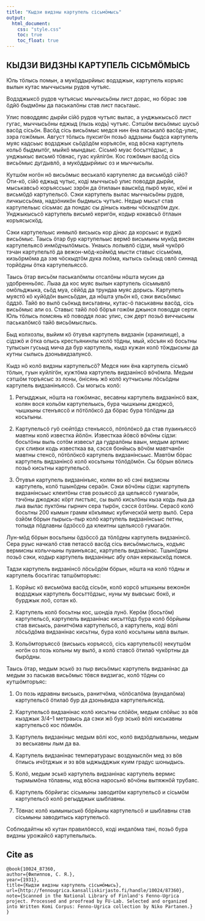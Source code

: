 ```yaml
---
title: "Кыдзи видзны картупель сісьмӧмысь"
output:
  html_document:
    css: "style.css"
    toc: true
    toc_float: true
---
```

## КЫДЗИ ВИДЗНЫ КАРТУПЕЛЬ СІСЬМӦМЫСЬ

Юль тӧлысь помын, а мукӧддырйиыс водзджык, картупель коръяс вылын кутас мыччысьны рудов чутъяс.

Водзджыксӧ рудов чутъясыс мыччысьӧны лист дорас, но бӧрас зэв ӧдйӧ быдмӧны да паськалӧны став лист пасьтаыс.

Улис поводдяяс дырйи сійӧ рудов чутъяс вылас, а унджыкысьсӧ лист гугас, мыччысьӧны еджыд (пызь кодь) чутъяс. Сэтшӧм висьӧмыс шусьӧ васӧд сісьӧн. Васӧд сісь висьӧмыс медся нин ёна паськалӧ васӧд-улис, зэра гожӧмын. Август тӧлысь пуксигӧн позьӧ аддзыны быдса картупель муяс кадсьыс водзджык сьӧдӧдӧм коръясӧн, код вӧсна картупель кольӧ быдмытӧг, мыйкӧ мындаыс. Сісьмӧ муас босьттӧдзыс, а унджыкыс висьмӧ тӧвнас, гуас куйлігӧн. Кос гожӧмын васӧд сісь висьӧмыс дугдывлӧ, а мукӧддырйиыс оз и мыччысьлы.

Кутшӧм ногӧн нӧ висьӧмыс веськалӧ картупеляс да висьмӧдӧ сійӧ? Ӧти-кӧ, сійӧ еджыд чутыс, коді мыччысьӧ улис поводдя дырйи, мыськавсьӧ коръяссьыс зэрӧн да ӧтилаын ваыскӧд пырӧ муас, кӧні и висьмӧдӧ картупельсӧ. Сэки картупель вылас мыччысьӧны рудов, личкыссьӧма, надзӧникӧн быдмысь чутъяс. Недыр мысьт став картупельыс сісьмас да пондас сы дінысь кывны чӧскыдтӧм дук. Унджыкысьсӧ картупель висьмӧ керигӧн, кодыр кокавсьӧ ӧтлаын коръясыскӧд.

Сэки картупельыс инмылӧ висьысь кор дінас да корсьыс и вуджӧ висьӧмыс. Таысь ӧтар бур картупельыс вермӧ висьмыны мукӧд висян картупельясӧ инмӧдчылӧмысь. Унаысь лолывлӧ сідзи, мый чукӧрӧ тэчан картупельтӧ да вежон-мӧд-коймӧд мысти ставыс сісьмӧма, кизьӧрмӧма да зэв чӧскыдтӧм дука лоӧма, кытысь сьӧкыд овлӧ синнад торйӧдны ӧтка картупельяссӧ.

Таысь ӧтар висьӧм паськалӧмлы отсалӧны нӧшта мусин да удобренньӧяс. Лыаа да кос муяс вылын картупель сісьмывлӧ омӧльджыка, сьӧд муа, сёйӧд да трундаа муяс дорысь. Картупель муястӧ кӧ куйӧдӧн вынсьӧдан, да нӧшта ульӧн кӧ, сэки висьӧмыс ӧддзӧ. Тайӧ во вылӧ сьӧкыд висьтавны, кутас-ӧ паськавны васӧд, сісь висьӧмыс али оз. Ставыс тайӧ лоӧ бӧръя гожӧм джынся поводдя серти. Юль тӧлысь помсянь кӧ поводдя лоас улис, сэк дерт позьӧ виччысьны паськалӧмсӧ тайӧ висьӧмыслысь.

Быд колхозлы, выйим кӧ ӧтувъя картупель видзанін (хранилище), а сідзжӧ и ӧтка олысь крестьянинлы колӧ тӧдны, мый, кӧсъян кӧ босьтны тулысын гусьыд мича да бур картупель, кыдз кужан колӧ тӧждысьны да кутны сылысь дзоньвидзалунсӧ.

Кыдз нӧ колӧ видзны картупельсӧ? Медся нин ёна картупель сісьмӧ тӧлын, гуын куйлігӧн, кужтӧма картупель видзанінсӧ вӧчӧмла. Медым сэтшӧм торъясыс эз лоны, ӧнісянь жӧ колӧ кутчысьны лӧсьӧдны картупель видзанінъяссӧ. Сы могысь колӧ:

1. Регыдджык, нӧшта на гожӧмнас, весавны картупель видзанінсӧ важ, колян вося кольӧм картупельысь, бура чышкыны джоджсӧ, чышкыны стенъяссӧ и пӧтӧлӧксӧ да бӧрас бура тӧлӧдны да косьтыны.

2. Картупельсӧ гуӧ сюйтӧдз стенъяссӧ, пӧтӧлӧксӧ да став пуаинъяссӧ мавтны колӧ известка йӧлӧн. Известкаа йӧвсӧ вӧчӧны сідзи: босьтӧны выль сотӧм извесьт да гудралӧны ваын, медым артмис сук сливки кодь известкаа ва, сэсся бонйысь вӧчӧм мавтчанӧн мавтны стенсӧ, пӧтӧлӧксӧ картупель видзанінсьыс. Мавтӧм бӧрас картупель видзанінсӧ колӧ косьтыны тӧлӧдӧмӧн. Сы бӧрын вӧлись позьӧ кисьтны картупельсӧ.

3. Ӧтувъя картупель видзанінъяс, колян во кӧ сэні видзисны картупель, колӧ тшынӧдны сераӧн. Сэки вӧчӧны сідзи: картупель видзанінсьыс клеитӧны став розьяссӧ да щельяссӧ гумагаӧн, тэчӧны джоджас кӧрт листъяс, сы вылӧ кисьтӧны кыза кодь лыа да лыа вылас пуктӧны гырнич сера тырӧн, сэсся ӧзтӧны. Серасӧ колӧ босьтны 200 кымын грамм кӧкъямыс кубическӧй метр вылӧ. Сера ӧзйӧм бӧрын пырысь-пыр колӧ картупель видзанінсьыс петны, топыда пӧдлавны ӧдзӧссӧ да клеитны щельяссӧ гумагаӧн.

Лун-мӧд бӧрын восьтыны ӧдзӧссӧ да тӧлӧдны картупель видзанінсӧ. Сера руыс начкалӧ став петассӧ васӧд сісь висьӧмыслысь, кодъяс вермисны кольччыны пуаинъясас, картупель видзанінас. Тшынӧдны позьӧ сэки, кодыр картупель видзаніныс абу олан керкаыскӧд помся.

Тадзи картупель видзанінсӧ лӧсьӧдӧм бӧрын, нӧшта на колӧ тӧдны и картупель босьтігас татшӧмторъяс:

1. Корйыс кӧ висьмӧма васӧд сісьӧн, колӧ корсӧ ытшкыны вежонӧн водзджык картупель босьттӧдзыс, нуны му вывсьыс бокӧ, и бурджык лоӧ, сотан кӧ.

2. Картупель колӧ босьтны кос, шондіа лунӧ. Керӧм (босьтӧм) картупельсӧ, картупель видзанінас кисьттӧдз бура колӧ бӧрйыны став висьысь, ранитчӧма картупельсӧ, а картупель, коді вӧлі лӧсьӧдӧма видзанінас кисьтны, бура колӧ косьтыны ывла вылын.

3. Кольӧмторъяссӧ (висьысь коръяссӧ, сісь картупельсӧ) некутшӧм ногӧн оз позь кольны му вылӧ, а колӧ ставсӧ ӧтилаӧ чукӧртны да бырӧдны.

Таысь ӧтар, медым эськӧ эз пыр висьӧмыс картупель видзанінас да медым эз паськав висьӧмыс тӧвся видзигас, колӧ тӧдны со кутшӧмторъяс:

1. Оз позь идравны висьысь, ранитчӧма, чӧлӧсалӧма (вундалӧма) картупельсӧ ӧтилаӧ бур да дзоньвидза картупельяскӧд.

2. Картупельсӧ видзанінас колӧ кисьтны слӧйӧн, медым слӧйыс эз вӧв кызджык 3/4–1 метраысь да сэки жӧ бур эськӧ вӧлі киськавны картупельсӧ кос пӧимӧн.

3. Картупель видзаніныс медым вӧлі кос, колӧ видзӧдлывлыны, медым эз веськавны лым да ва.

4. Картупель видзанінас температураыс воздукыслӧн мед эз вӧв ӧтиысь ичӧтджык и эз вӧв ыджыдджык куим градус шоныдысь.

5. Колӧ, медым эськӧ картупель видзанінас картупель вермис тырмымӧна тӧлавны, код вӧсна наросьнӧ вӧчӧны вытяжнӧй трубаяс.

6. Картупель бӧрйигас сісьмыны заводитӧм картупельсӧ и сісьмӧм картупельсӧ колӧ регыдджык шыблавны.

7. Тӧвнас колӧ кымыныськӧ бӧрйыны картупельсӧ и шыблавны став сісьмыны заводитысь картупельсӧ.

Соблюдайтны кӧ кутан правилӧяссӧ, коді индалӧма тані, позьӧ бура видзны урожайсӧ картупельлысь.



    
## Cite as
    
```
@book{10024_87360,
author={Филиппов, С. Я.},
year={1931},
title={Кыдзи видзны картупель сісьмӧмысь},
url={http://fennougrica.kansalliskirjasto.fi/handle/10024/87360},
note={Scanned in the National Library of Finland's Fenno-Ugrica project. Processed and proofread by FU-Lab. Selected and organized into Written Komi Corpus: Fenno-Ugrica collection by Niko Partanen.}
}
```
